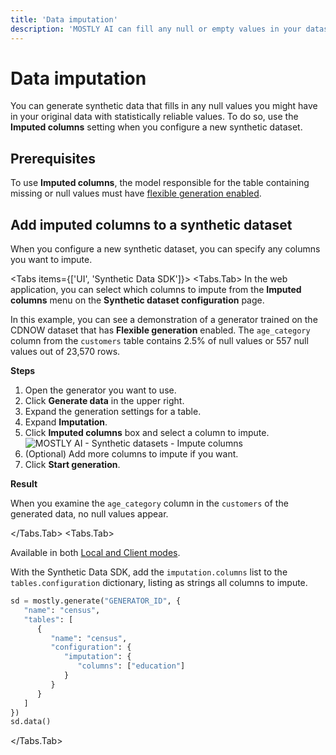 ```yaml
---
title: 'Data imputation'
description: 'MOSTLY AI can fill any null or empty values in your datasets with highly-correlated values based on the learnings of your generators.'
---
```



# Data imputation

You can generate synthetic data that fills in any null values you might have in your original data with statistically reliable values. To do so, use the **Imputed columns** setting when you configure a new synthetic dataset.

## Prerequisites

To use **Imputed columns**, the model responsible for the table containing missing or null values must have [flexible generation enabled](/generators/configure/enable-flexible-generation).

## Add imputed columns to a synthetic dataset

When you configure a new synthetic dataset, you can specify any columns you want to impute.

<Tabs items={['UI', 'Synthetic Data SDK']}>
<Tabs.Tab>
In the web application, you can select which columns to impute from the **Imputed columns** menu on the **Synthetic dataset configuration** page.

<Callout>In this example, you can see a demonstration of a generator trained on the CDNOW dataset that has **Flexible generation** enabled. The `age_category` column from the `customers` table contains 2.5% of null values or 557 null values out of 23,570 rows.</Callout>

**Steps**

1. Open the generator you want to use.
2. Click **Generate data** in the upper right.
3. Expand the generation settings for a table.
4. Expand **Imputation**.
5. Click **Imputed columns** box and select a column to impute.
   <Image src="/docimages/synthetic-datasets/impute-columns/imputed-columns-00-select.webp" alt="MOSTLY AI - Synthetic datasets - Impute columns" width={800} height={150} />
6. (Optional) Add more columns to impute if you want.
7. Click **Start generation**.

**Result**

When you examine the `age_category` column in the `customers` of the generated data, no null values appear.

</Tabs.Tab>
<Tabs.Tab>

<CustomCallout type="API">Available in both [Local and Client modes](/python-sdk#local-and-client-modes).</CustomCallout>

With the Synthetic Data SDK, add the `imputation.columns` list to the `tables.configuration` dictionary, listing as strings all columns to impute.

```python copy filename="python" {7-9}
sd = mostly.generate("GENERATOR_ID", {
   "name": "census",
   "tables": [
      {
         "name": "census",
         "configuration": {
            "imputation": {
               "columns": ["education"]
            }
         }
      }
   ]
})
sd.data()
```

</Tabs.Tab>
</Tabs>
